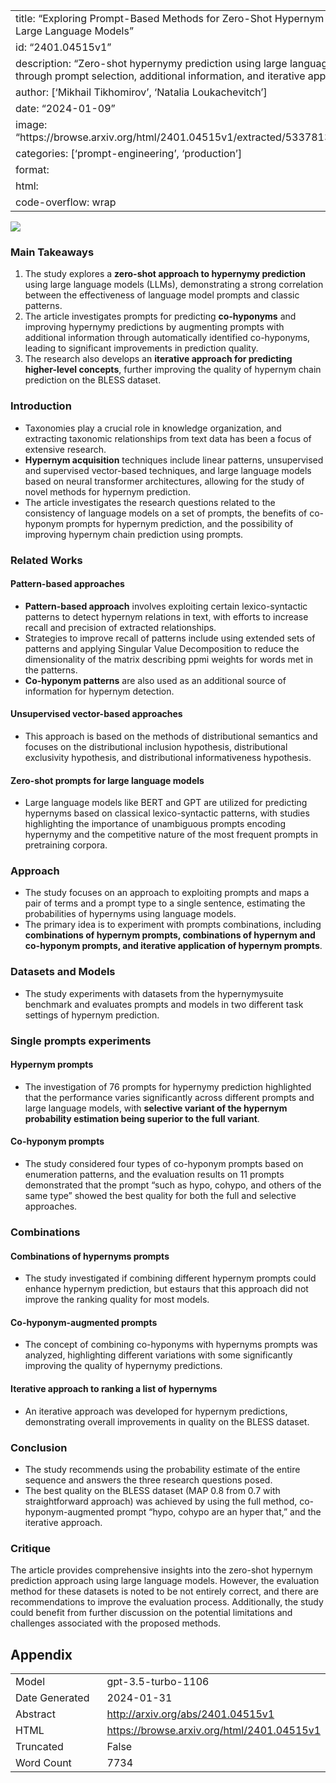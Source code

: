 
---
title: "Exploring Prompt-Based Methods for Zero-Shot Hypernym Prediction with Large Language Models"
id: "2401.04515v1"
description: "Zero-shot hypernymy prediction using large language models through prompt selection, additional information, and iterative approach."
author: ['Mikhail Tikhomirov', 'Natalia Loukachevitch']
date: "2024-01-09"
image: "https://browse.arxiv.org/html/2401.04515v1/extracted/5337813/scheme1.png"
categories: ['prompt-engineering', 'production']
format:
  html:
    code-overflow: wrap
---

![](https://browse.arxiv.org/html/2401.04515v1/extracted/5337813/scheme1.png)

### Main Takeaways
1. The study explores a **zero-shot approach to hypernymy prediction** using large language models (LLMs), demonstrating a strong correlation between the effectiveness of language model prompts and classic patterns.
2. The article investigates prompts for predicting **co-hyponyms** and improving hypernymy predictions by augmenting prompts with additional information through automatically identified co-hyponyms, leading to significant improvements in prediction quality.
3. The research also develops an **iterative approach for predicting higher-level concepts**, further improving the quality of hypernym chain prediction on the BLESS dataset.

### Introduction
- Taxonomies play a crucial role in knowledge organization, and extracting taxonomic relationships from text data has been a focus of extensive research.
- **Hypernym acquisition** techniques include linear patterns, unsupervised and supervised vector-based techniques, and large language models based on neural transformer architectures, allowing for the study of novel methods for hypernym prediction.
- The article investigates the research questions related to the consistency of language models on a set of prompts, the benefits of co-hyponym prompts for hypernym prediction, and the possibility of improving hypernym chain prediction using prompts.

### Related Works
#### Pattern-based approaches
- **Pattern-based approach** involves exploiting certain lexico-syntactic patterns to detect hypernym relations in text, with efforts to increase recall and precision of extracted relationships.
- Strategies to improve recall of patterns include using extended sets of patterns and applying Singular Value Decomposition to reduce the dimensionality of the matrix describing ppmi weights for words met in the patterns.
- **Co-hyponym patterns** are also used as an additional source of information for hypernym detection.

#### Unsupervised vector-based approaches
- This approach is based on the methods of distributional semantics and focuses on the distributional inclusion hypothesis, distributional exclusivity hypothesis, and distributional informativeness hypothesis.

#### Zero-shot prompts for large language models
- Large language models like BERT and GPT are utilized for predicting hypernyms based on classical lexico-syntactic patterns, with studies highlighting the importance of unambiguous prompts encoding hypernymy and the competitive nature of the most frequent prompts in pretraining corpora.

### Approach
- The study focuses on an approach to exploiting prompts and maps a pair of terms and a prompt type to a single sentence, estimating the probabilities of hypernyms using language models.
- The primary idea is to experiment with prompts combinations, including **combinations of hypernym prompts, combinations of hypernym and co-hyponym prompts, and iterative application of hypernym prompts**.

### Datasets and Models
- The study experiments with datasets from the hypernymysuite benchmark and evaluates prompts and models in two different task settings of hypernym prediction.

### Single prompts experiments
#### Hypernym prompts
- The investigation of 76 prompts for hypernymy prediction highlighted that the performance varies significantly across different prompts and large language models, with **selective variant of the hypernym probability estimation being superior to the full variant**.

#### Co-hyponym prompts
- The study considered four types of co-hyponym prompts based on enumeration patterns, and the evaluation results on 11 prompts demonstrated that the prompt "such as hypo, cohypo, and others of the same type" showed the best quality for both the full and selective approaches.

### Combinations
#### Combinations of hypernyms prompts
- The study investigated if combining different hypernym prompts could enhance hypernym prediction, but estaurs that this approach did not improve the ranking quality for most models.

#### Co-hyponym-augmented prompts
- The concept of combining co-hyponyms with hypernyms prompts was analyzed, highlighting different variations with some significantly improving the quality of hypernymy predictions.

#### Iterative approach to ranking a list of hypernyms
- An iterative approach was developed for hypernym predictions, demonstrating overall improvements in quality on the BLESS dataset.

### Conclusion
- The study recommends using the probability estimate of the entire sequence and answers the three research questions posed.
- The best quality on the BLESS dataset (MAP 0.8 from 0.7 with straightforward approach) was achieved by using the full method, co-hyponym-augmented prompt "hypo, cohypo are an hyper that," and the iterative approach.

### Critique
The article provides comprehensive insights into the zero-shot hypernym prediction approach using large language models. However, the evaluation method for these datasets is noted to be not entirely correct, and there are recommendations to improve the evaluation process. Additionally, the study could benefit from further discussion on the potential limitations and challenges associated with the proposed methods.

## Appendix

|          |          |
|----------|----------|
| Model     | gpt-3.5-turbo-1106       |
| Date Generated     | 2024-01-31       |
| Abstract | [http://arxiv.org/abs/2401.04515v1](http://arxiv.org/abs/2401.04515v1)        |
| HTML     | [https://browse.arxiv.org/html/2401.04515v1](https://browse.arxiv.org/html/2401.04515v1)       |
| Truncated       | False       |
| Word Count       | 7734       |